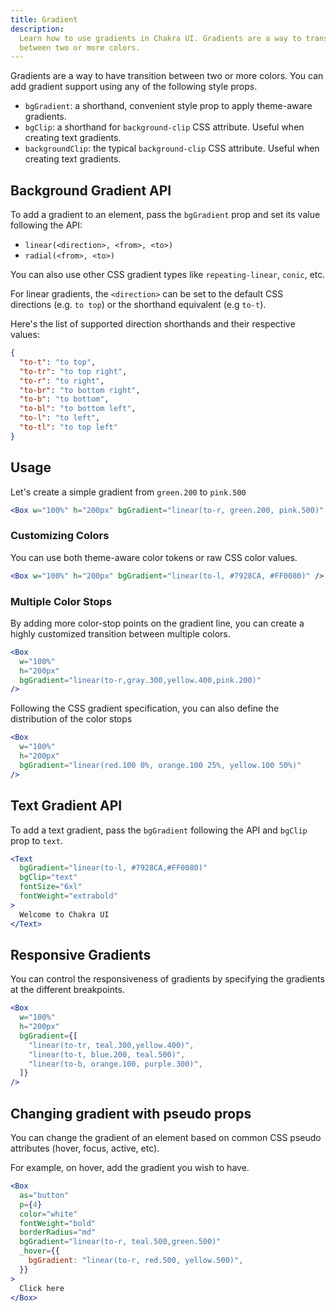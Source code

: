 ```yaml
---
title: Gradient
description:
  Learn how to use gradients in Chakra UI. Gradients are a way to transition
  between two or more colors.
---
```


Gradients are a way to have transition between two or more colors. You can add
gradient support using any of the following style props.

- `bgGradient`: a shorthand, convenient style prop to apply theme-aware
  gradients.
- `bgClip`: a shorthand for `background-clip` CSS attribute. Useful when
  creating text gradients.
- `backgroundClip`: the typical `background-clip` CSS attribute. Useful when
  creating text gradients.

## Background Gradient API

To add a gradient to an element, pass the `bgGradient` prop and set its value
following the API:

- `linear(<direction>, <from>, <to>)`
- `radial(<from>, <to>)`

You can also use other CSS gradient types like `repeating-linear`, `conic`, etc.

For linear gradients, the `<direction>` can be set to the default CSS directions
(e.g. `to top`) or the shorthand equivalent (e.g `to-t`).

Here's the list of supported direction shorthands and their respective values:

```json
{
  "to-t": "to top",
  "to-tr": "to top right",
  "to-r": "to right",
  "to-br": "to bottom right",
  "to-b": "to bottom",
  "to-bl": "to bottom left",
  "to-l": "to left",
  "to-tl": "to top left"
}
```

## Usage

Let's create a simple gradient from `green.200` to `pink.500`

```jsx
<Box w="100%" h="200px" bgGradient="linear(to-r, green.200, pink.500)" />
```

### Customizing Colors

You can use both theme-aware color tokens or raw CSS color values.

```jsx
<Box w="100%" h="200px" bgGradient="linear(to-l, #7928CA, #FF0080)" />
```

### Multiple Color Stops

By adding more color-stop points on the gradient line, you can create a highly
customized transition between multiple colors.

```jsx
<Box
  w="100%"
  h="200px"
  bgGradient="linear(to-r,gray.300,yellow.400,pink.200)"
/>
```

Following the CSS gradient specification, you can also define the distribution
of the color stops

```jsx
<Box
  w="100%"
  h="200px"
  bgGradient="linear(red.100 0%, orange.100 25%, yellow.100 50%)"
/>
```

## Text Gradient API

To add a text gradient, pass the `bgGradient` following the API and `bgClip`
prop to `text`.

```jsx
<Text
  bgGradient="linear(to-l, #7928CA,#FF0080)"
  bgClip="text"
  fontSize="6xl"
  fontWeight="extrabold"
>
  Welcome to Chakra UI
</Text>
```

## Responsive Gradients

You can control the responsiveness of gradients by specifying the gradients at
the different breakpoints.

```jsx
<Box
  w="100%"
  h="200px"
  bgGradient={[
    "linear(to-tr, teal.300,yellow.400)",
    "linear(to-t, blue.200, teal.500)",
    "linear(to-b, orange.100, purple.300)",
  ]}
/>
```

## Changing gradient with pseudo props

You can change the gradient of an element based on common CSS pseudo attributes
(hover, focus, active, etc).

For example, on hover, add the gradient you wish to have.

```jsx
<Box
  as="button"
  p={4}
  color="white"
  fontWeight="bold"
  borderRadius="md"
  bgGradient="linear(to-r, teal.500,green.500)"
  _hover={{
    bgGradient: "linear(to-r, red.500, yellow.500)",
  }}
>
  Click here
</Box>
```
